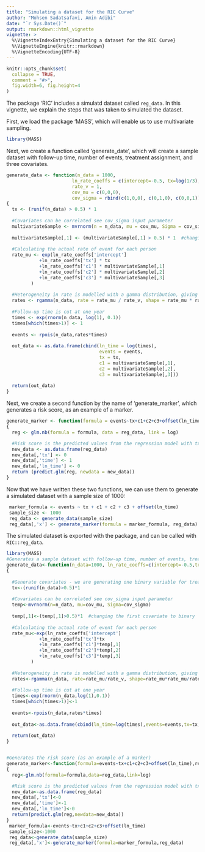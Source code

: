 ```yaml
---
title: "Simulating a dataset for the RIC Curve"
author: "Mohsen Sadatsafavi, Amin Adibi"
date: "`r Sys.Date()`"
output: rmarkdown::html_vignette
vignette: >
  %\VignetteIndexEntry{Simulating a dataset for the RIC Curve}
  %\VignetteEngine{knitr::rmarkdown}
  %\VignetteEncoding{UTF-8}
---
```


```r
knitr::opts_chunk$set(
  collapse = TRUE,
  comment = "#>",
  fig.width=6, fig.height=4
)
```

The package 'RIC' includes a simulatd dataset called `reg_data`. In this vignette, we explain the steps that was taken to simulated the dataset. 

First, we load the package 'MASS', which will enable us to use multivariate sampling. 
```r
library(MASS)
```

Next, we create a function called 'generate_date', which will create a sample dataset with follow-up time, number of events, treatment assignment, and three covariates. 
```r
generate_data <- function(n_data = 1000, 
                        ln_rate_coeffs = c(intercept=-0.5, tx=log(1/3), c1=log(1), c2=log(2), c3=log(3)),
                        rate_v = 1, 
                        cov_mu = c(0,0,0), 
                        cov_sigma = rbind(c(1,0,0), c(0,1,0), c(0,0,1)))
{
  tx <- (runif(n_data) > 0.5) * 1
  
  #Covariates can be correlated see cov_sigma input parameter
  multivariateSample <- mvrnorm(n = n_data, mu = cov_mu, Sigma = cov_sigma)
  
  multivariateSample[,1] <- (multivariateSample[,1] > 0.5) * 1  #changing the first covariate to binary
    
  #Calculating the actual rate of event for each person
  rate_mu <- exp(ln_rate_coeffs['intercept']
            +ln_rate_coeffs['tx'] * tx
            +ln_rate_coeffs['c1'] * multivariateSample[,1]
            +ln_rate_coeffs['c2'] * multivariateSample[,2]
            +ln_rate_coeffs['c3'] * multivariateSample[,3]
         )
  
  #Heterogeneity in rate is modelled with a gamma distribution, giving rise to negative binomial regression
  rates <- rgamma(n_data, rate = rate_mu / rate_v, shape = rate_mu * rate_mu / rate_v)
  
  #Follow-up time is cut at one year
  times <- exp(rnorm(n_data, log(1), 0.1))
  times[which(times>1)] <- 1
  
  events <- rpois(n_data,rates*times)
  
  out_data <- as.data.frame(cbind(ln_time = log(times),
                                  events = events,
                                  tx = tx,
                                  c1 = multivariateSample[,1],
                                  c2 = multivariateSample[,2],
                                  c3 = multivariateSample[,3]))
  
  return(out_data)
}
```

Next, we create a second function by the name of 'generate_marker', which generates a risk score, as an example of a marker. 


```r
generate_marker <- function(formula = events~tx+c1+c2+c3+offset(ln_time), reg_data)
{
  reg <- glm.nb(formula = formula, data = reg_data, link = log)

  #Risk score is the predicted values from the regression model with tx=0 and follow-up time set to 1
  new_data <- as.data.frame(reg_data)
  new_data[,'tx'] <- 0
  new_data[,'time'] <- 1
  new_data[,'ln_time'] <- 0
  return (predict.glm(reg, newdata = new_data))
}
```

Now that we have written these two functions, we can use them to generate a simulated dataset with a sample size of 1000:

```r
 marker_formula <- events ~ tx + c1 + c2 + c3 + offset(ln_time)
 sample_size <- 1000
 reg_data <- generate_data(sample_size)
 reg_data[,'x'] <- generate_marker(formula = marker_formula, reg_data)
```

The simulated dataset is exported with the package, and can be called with `RIC::reg_data`.

```r
library(MASS)
#Generates a sample dataset with follow-up time, number of events, treatment assignment, and three covariates
generate_data<-function(n_data=1000, ln_rate_coeffs=c(intercept=-0.5,tx=log(1/3),c1=log(1),c2=log(2),c3=log(3)),rate_v=1, cov_mu=c(0,0,0), cov_sigma=rbind(c(1,0,0),c(0,1,0),c(0,0,1)))
{
  
  #Generate covariates - we are generating one binary variable for treatment, and one binary variable and two continuous variables as covariates
  tx<-(runif(n_data)>0.5)*1
  
  #Covariates can be correlated see cov_sigma input parameter
  temp<-mvrnorm(n=n_data, mu=cov_mu, Sigma=cov_sigma)
  
  temp[,1]<-(temp[,1]>0.5)*1  #changing the first covariate to binary
    
  #Calculating the actual rate of event for each person
  rate_mu<-exp(ln_rate_coeffs['intercept']
            +ln_rate_coeffs['tx']*tx
            +ln_rate_coeffs['c1']*temp[,1]
            +ln_rate_coeffs['c2']*temp[,2]
            +ln_rate_coeffs['c3']*temp[,3]
         )
  
  #Heterogeneity in rate is modelled with a gamma distribution, giving rise to negative binomial regression
  rates<-rgamma(n_data, rate=rate_mu/rate_v, shape=rate_mu*rate_mu/rate_v)
  
  #Follow-up time is cut at one year
  times<-exp(rnorm(n_data,log(1),0.1))
  times[which(times>1)]<-1
  
  events<-rpois(n_data,rates*times)
  
  out_data<-as.data.frame(cbind(ln_time=log(times),events=events,tx=tx,c1=temp[,1],c2=temp[,2],c3=temp[,3]))
  
  return(out_data)
}


#Generates the risk score (as an example of a marker)
generate_marker<-function(formula=events~tx+c1+c2+c3+offset(ln_time),reg_data)
{
  reg<-glm.nb(formula=formula,data=reg_data,link=log)

  #Risk score is the predicted values from the regression model with tx=0 and follow-up time set to 1
  new_data<-as.data.frame(reg_data)
  new_data[,'tx']<-0
  new_data[,'time']<-1
  new_data[,'ln_time']<-0
  return(predict.glm(reg,newdata=new_data))
}
 marker_formula<-events~tx+c1+c2+c3+offset(ln_time)
 sample_size<-1000
 reg_data<-generate_data(sample_size)
 reg_data[,'x']<-generate_marker(formula=marker_formula,reg_data)
```




